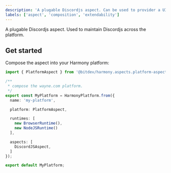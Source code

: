 ```yaml
---
description: 'A plugable Discordjs aspect. Can be used to provider a UI and API.'
labels: ['aspect', 'composition', 'extendability']
---
```


A plugable Discordjs aspect. Used to maintain Discordjs across the platform.

## Get started

Compose the aspect into your Harmony platform:

```ts
import { PlatformAspect } from '@bitdev/harmony.aspects.platform-aspect';

/**
 * compose the wayne.com platform.
 */
export const MyPlatform = HarmonyPlatform.from({
  name: 'my-platform',

  platform: PlatformAspect,

  runtimes: [
    new BrowserRuntime(),
    new NodeJSRuntime()
  ],

  aspects: [
    DiscordJSAspect,
  ]
});

export default MyPlatform;
```
